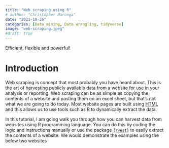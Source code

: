 ```yaml
---
title: "Web scraping using R"
# author: "Christopher Maronga"
date: "2021-10-26"
categories: [Data mining, Data wrangling, tidyverse]
image: "web-scraping.jpeg"
#draft: true
---
```


Efficient, flexible and powerful!

# Introduction

Web scraping is concept that most probably you have heard about. This is the art of [harvesting](https://en.wikipedia.org/wiki/Web_scraping) publicly available data from a website for use in your analysis or reporting. Web scraping can be as simple as copying the contents of a website and pasting them on an excel sheet, but that’s not what we are going to do today. Most website pages are built using [HTML](https://en.wikipedia.org/wiki/HTML) and this allows us to use tools such as R to dynamically extract the data.

In this tutorial, I am going walk you through how you can harvest data from websites using R programming language. You can do this by coding the logic and instructions manually or use the package [`{rvest}`](https://rvest.tidyverse.org/) to easily extract the contents of a website. We would demonstrate the examples using the below two websites